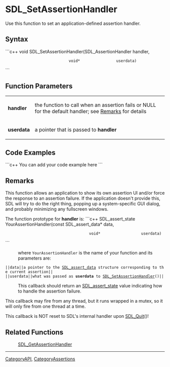 <!-- pragma section-numbers off -->
<!-- pragma camelcase off -->

= SDL_SetAssertionHandler =
Use this function to set an application-defined assertion handler.


== Syntax ==
```c++
void SDL_SetAssertionHandler(SDL_AssertionHandler handler,
                             void*                userdata)
```

== Function Parameters ==
{|
|'''handler'''
|the function to call when an assertion fails or NULL for the default handler; see [[#Remarks|Remarks]] for details
|-
|'''userdata'''
|a pointer that is passed to '''handler'''
|}

== Code Examples ==
```c++
You can add your code example here
```

== Remarks ==
This function allows an application to show its own assertion UI and/or force the response to an assertion failure. If the application doesn't provide this, SDL will try to do the right thing, popping up a system-specific GUI dialog, and probably minimizing any fullscreen windows.

The function prototype for '''handler''' is:
```c++
SDL_assert_state YourAssertionHandler(const SDL_assert_data* data,
                                      void*                  userdata)
```
: where <code>YourAssertionHandler</code> is the name of your function and its parameters are:
 ||<code>data</code>||a pointer to the [[SDL_assert_data]] structure corresponding to the current assertion||
 ||<code>userdata</code>||what was passed as '''userdata''' to [[SDL_SetAssertionHandler]]()||

:This callback should return an [[SDL_assert_state]] value indicating how to handle the assertion failure.

This callback may fire from any thread, but it runs wrapped in a mutex, so it will only fire from one thread at a time.

This callback is NOT reset to SDL's internal handler upon [[SDL_Quit]]()!

== Related Functions ==
:[[SDL_GetAssertionHandler]]

----
[[CategoryAPI]], [[CategoryAssertions]]
